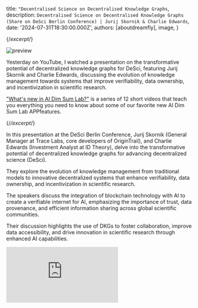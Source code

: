 
  title: `"Decentralised Science on Decentralised Knowledge Graphs`,
  description: `Decentralised Science on Decentralised Knowledge Graphs (Share on DeSci Berlin Conference) | Jurij Skornik & Charlie Edwards`,
  date: '2024-07-31T18:30:00.000Z',
  authors: [aboutdreamfly],
  image,
}

{/*excerpt*/}

![preview](./card.jpg)

Yesterday on YouTube, I watched a presentation on the transformative potential of decentralized knowledge graphs for DeSci, featuring Jurij Skornik and Charlie Edwards, discussing the evolution of knowledge management towards systems that improve verifiability, data ownership, and incentivization in scientific research.


["What's new in AI Dim Sum Lab?"](https://www.youtube.com/watch?v=Yihwo9FdnJg&list=PLYCWARA8YNdqQs3wnZEYk-aPAxpbNv8e4) is a series of 12 short videos that teach you everything you need to know about some of our favorite new AI Dim Sum Lab APPfeatures.

{/*/excerpt*/}

In this presentation at the DeSci Berlin Conference, Jurij Skornik (General Manager at Trace Labs, core developers of OriginTrail), and Charlie Edwards (Investment Analyst at ID Theory), delve into the transformative potential of decentralized knowledge graphs for advancing decentralized science (DeSci). 

They explore the evolution of knowledge management from traditional models to innovative decentralized systems that enhance verifiability, data ownership, and incentivization in scientific research. 

The speakers discuss the integration of blockchain technology with AI to create a verifiable internet for AI, emphasizing the importance of trust, data provenance, and efficient information sharing across global scientific communities. 

Their discussion highlights the use of DKGs to foster collaboration, improve data accessibility, and drive innovation in scientific research through enhanced AI capabilities.

<div className="aspect-w-16 aspect-h-9">
  <iframe
    src="https://www.youtube.com/embed/Yihwo9FdnJg&list=PLYCWARA8YNdqQs3wnZEYk-aPAxpbNv8e4"
    frameBorder="0"
    allow="accelerometer; autoplay; clipboard-write; encrypted-media; gyroscope; picture-in-picture"
    allowFullScreen
  ></iframe>
</div>